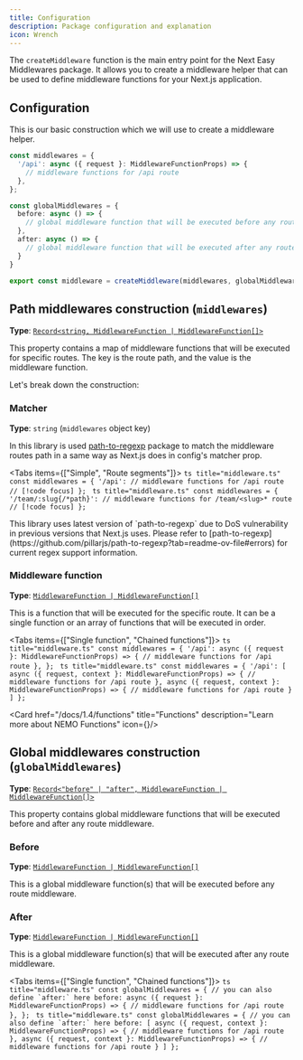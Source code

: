 ```yaml
---
title: Configuration
description: Package configuration and explanation
icon: Wrench
---
```



The `createMiddleware` function is the main entry point for the Next Easy Middlewares package. It allows you to create a middleware helper that can be used to define middleware functions for your Next.js application.

## Configuration

This is our basic construction which we will use to create a middleware helper.

```ts title="middleware.ts"
const middlewares = {
  '/api': async ({ request }: MiddlewareFunctionProps) => {
    // middleware functions for /api route
  },
};

const globalMiddlewares = {
  before: async () => {
    // global middleware function that will be executed before any route middleware
  },
  after: async () => {
    // global middleware function that will be executed after any route middleware
  }
}

export const middleware = createMiddleware(middlewares, globalMiddlewares);
```

## Path middlewares construction (`middlewares`)

**Type**: [`Record<string, MiddlewareFunction | MiddlewareFunction[]>`](/docs/1.4/functions)

This property contains a map of middleware functions that will be executed for specific routes. The key is the route path, and the value is the middleware function.

Let's break down the construction:

### Matcher

**Type**: `string` (`middlewares` object key)

In this library is used [path-to-regexp](https://github.com/pillarjs/path-to-regexp) package to match the middleware routes path in a same way as Next.js does in config's matcher prop.

<Tabs items={["Simple", "Route segments"]}>
  <Tab value="Simple">
    ```ts title="middleware.ts"
    const middlewares = {
      '/api': // middleware functions for /api route // [!code focus]
    };
    ```
  </Tab>
  <Tab value="Route segments">
    ```ts title="middleware.ts"
    const middlewares = {
      '/team/:slug{/*path}': // middleware functions for /team/<slug>* route // [!code focus]
    };
    ```
  </Tab>
</Tabs>

<Callout type="warn">
  This library uses latest version of `path-to-regexp` due to DoS vulnerability in previous versions that Next.js uses. Please refer to [path-to-regexp](https://github.com/pillarjs/path-to-regexp?tab=readme-ov-file#errors) for current regex support information.
</Callout>

### Middleware function

**Type**: [`MiddlewareFunction | MiddlewareFunction[]`](/docs/1.4/functions)

This is a function that will be executed for the specific route. It can be a single function or an array of functions that will be executed in order.

<Tabs items={["Single function", "Chained functions"]}>
  <Tab value="Single function">
    ```ts title="middleware.ts"
    const middlewares = {
      '/api': async ({ request }: MiddlewareFunctionProps) => {
        // middleware functions for /api route
      },
    };
    ```
  </Tab>
  <Tab value="Chained functions">
    ```ts title="middleware.ts"
    const middlewares = {
      '/api': [
        async ({ request, context }: MiddlewareFunctionProps) => {
          // middleware functions for /api route
        },
        async ({ request, context }: MiddlewareFunctionProps) => {
          // middleware functions for /api route
        }
      ]
    };
    ```
  </Tab>
</Tabs>

<Card href="/docs/1.4/functions" title="Functions" description="Learn more about NEMO Functions" icon={<PlayIcon/>}/>

## Global middlewares construction (`globalMiddlewares`)

**Type**: [`Record<"before" | "after", MiddlewareFunction | MiddlewareFunction[]>`](/docs/1.4/functions)

This property contains global middleware functions that will be executed before and after any route middleware.

### Before

**Type**: [`MiddlewareFunction | MiddlewareFunction[]`](/docs/1.4/functions)

This is a global middleware function(s) that will be executed before any route middleware.

### After

**Type**: [`MiddlewareFunction | MiddlewareFunction[]`](/docs/1.4/functions)

This is a global middleware function(s) that will be executed after any route middleware.

<Tabs items={["Single function", "Chained functions"]}>
  <Tab value="Single function">
    ```ts title="middleware.ts"
    const globalMiddlewares = {
      // you can also define `after:` here
      before: async ({ request }: MiddlewareFunctionProps) => {
        // middleware functions for /api route
      },
    };
    ```
  </Tab>
  <Tab value="Chained functions">
    ```ts title="middleware.ts"
    const globalMiddlewares = {
    // you can also define `after:` here
      before: [
        async ({ request, context }: MiddlewareFunctionProps) => {
          // middleware functions for /api route
        },
        async ({ request, context }: MiddlewareFunctionProps) => {
          // middleware functions for /api route
        }
      ]
    };
    ```
  </Tab>
</Tabs>
